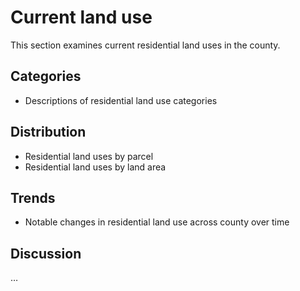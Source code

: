 # Current land use

This section examines current residential land uses in the county.

## Categories

- Descriptions of residential land use categories

## Distribution

- Residential land uses by parcel
- Residential land uses by land area

## Trends

- Notable changes in residential land use across county over time

## Discussion

...